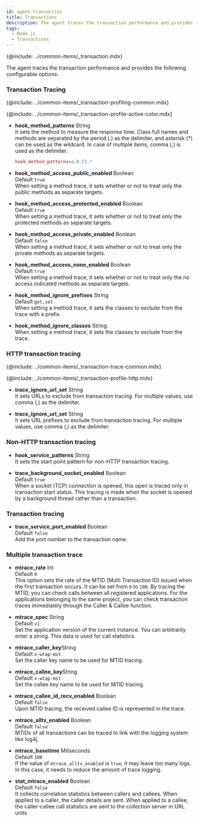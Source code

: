 ```yaml
---
id: agent-transaction
title: Transactions
description: The agent traces the transaction performance and provides the following configurable options.
tags:
  - Node.js
  - Transactions
---
```


{@include: ../common-items/_transaction.mdx}

The agent traces the transaction performance and provides the following configurable options.

### Transaction Tracing

{@include: ../common-items/_transaction-profiling-common.mdx}

{@include: ../common-items/_transaction-profile-active-color.mdx}

-   **hook_method_patterns** <span class='type'>String</span><br/>
      It sets the method to measure the response time. Class full names and methods are separated by the period (.) as the delimiter, and asterisk (\*) can be used as the wildcard. In case of multiple items, comma (,) is used as the delimiter.

    ```ini title='예시'
    hook_method_patterns=a.b.C1.*
    ```

-   **hook_method_access_public_enabled** <span class='type'>Boolean</span><br/>
    Default `true`<br/>When setting a method trace, it sets whether or not to treat only the public methods as separate targets.

-   **hook_method_access_protected_enabled** <span class='type'>Boolean</span><br/>
    Default `true`<br/>When setting a method trace, it sets whether or not to treat only the protected methods as separate targets.

-   **hook_method_access_private_enabled** <span class='type'>Boolean</span><br/>
    Default `false`<br/>When setting a method trace, it sets whether or not to treat only the private methods as separate targets.

-   **hook_method_access_none_enabled** <span class='type'>Boolean</span><br/>
    Default `true`<br/>When setting a method trace, it sets whether or not to treat only the no access indicated methods as separate targets.

-   **hook_method_ignore_prefixes** <span class='type'>String</span><br/>
    Default `get,set`<br/>When setting a method trace, it sets the classes to exclude from the trace with a prefix.

-   **hook_method_ignore_classes** <span class='type'>String</span><br/>
    When setting a method trace, it sets the classes to exclude from the trace.

### HTTP transaction tracing

{@include: ../common-items/_transaction-trace-common.mdx}

{@include: ../common-items/_transaction-profile-http.mdx}

-   **trace_ignore_url_set** <span class='type'>String</span><br/>
    It sets URLs to exclude from transaction tracing. For multiple values, use comma (,) as the delimiter.

-   **trace_ignore_url_set** <span class='type'>String</span><br/>
    It sets URL prefixes to exclude from transaction tracing. For multiple values, use comma (,) as the delimiter.

### Non-HTTP transaction tracing

-   **hook_service_patterns** <span class='type'>String</span><br/>
    It sets the start point pattern for non-HTTP transaction tracing.

-   **trace_background_socket_enabled** <span class='type'>Boolean</span><br/>
    Default `true`<br/>When a socket (TCP) connection is opened, this open is traced only in transaction start status. This tracing is made when the socket is opened by a background thread rather than a transaction.

### Transaction tracing

-   **trace_service_port_enabled** <span class='type'>Boolean</span><br/>
    Default `false`<br/>Add the port number to the transaction name.

### Multiple transaction trace

-   **mtrace_rate** <span class='type'>Int</span><br/>
    Default `0`<br/>This option sets the rate of the MTID (Multi Transaction ID) issued when the first transaction occurs. It can be set from `0` to `100`. By tracing the MTID, you can check calls between all registered applications. For the applications belonging to the same project, you can check transaction traces immediately through the Caller & Callee function.

-   **mtrace_spec** <span class='type'>String</span><br/>
    Default `v1`<br/>Set the application version of the current instance. You can arbitrarily enter a string. This data is used for call statistics.

-   **mtrace_caller_key**<span class='type'>String</span><br/>
    Default `x-wtap-mst`<br/>Set the caller key name to be used for MTID tracing.

-   **mtrace_callee_key**<span class='type'>String</span><br/>
    Default `x-wtap-mst`<br/>Set the callee key name to be used for MTID tracing.

-   **mtrace_callee_id_recv_enabled** <span class='type'>Boolean</span><br/>
    Default `false`<br/>Upon MTID tracing, the received callee ID is represented in the trace.

-   **mtrace_alltx_enabled** <span class='type'>Boolean</span><br/>
    Default `false`<br/>MTIDs of all transactions can be traced to link with the logging system like log4j.

-   **mtrace_basetime** <span class='type'>Miliseconds</span><br/>
    Default `100`<br/>If the value of `mtrace_alltx_enabled` is `true`, it may leave too many logs. In this case, it needs to reduce the amount of trace logging.

-   **stat_mtrace_enabled** <span class='type'>Boolean</span><br/>
    Default `false`<br/>It collects correlation statistics between callers and callees. When applied to a caller, the caller details are sent. When applied to a callee, the caller-callee call statistics are sent to the collection server in URL units.
